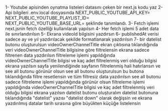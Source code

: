 1- Youtube apisinden oynatma listeleri datasını çeken bir next.js kodu yaz
2- Api bilgileri .env.local dosyasında
NEXT_PUBLIC_YOUTUBE_API_KEY=
NEXT_PUBLIC_YOUTUBE_PLAYLIST_ID=
NEXT_PUBLIC_YOUTUBE_BASE_URL=
şeklinde tanımlandı.
3- Fetch işlemi next.jsnin fetch özelliği kullanılarak yapılsın
4- Her fetch işlemi 5 adet data ile sınırlandırılsın
5- Ekrana videoId bilgisini yazdırsın
6- publishedAt verisi sadece ay ve yıl yazdırılacak şekilde formatlanarak yazdırılsın
7- bir datelist butonu oluşturulsun
videoOwnerChannelTitle ekran çıktısına tıklandığında veri videoOwnerChannelTitle bilgisine göre filtrelensin
ekrana sadece filtrenen data yazdırılsın
filtreleme işlemi yapıldığında videoOwnerChannelTitle bilgisi ve kaç adet filtrelenmiş veri olduğu bilgisi ekrana yazılsın
sayfa yenilendiğinde sayfanın filtrelenmiş hali hatırlansın ve see all butonu görünür olsun
see all butonu oluşturulsun bu butona tıklandığında filtre resetlensin ve tüm filtresiz data yazdırılsın
see all butonu sadece filtreleme işlemi yapıldığında görünür olsun
filtreleme işlemi yapıldığında videoOwnerChannelTitle bilgisi ve kaç adet filtrelenmiş veri olduğu bilgisi ekrana yazılsın
datelist butonu oluşturalım
datelist butonuna tıklandığında "datelist" yazısı "datelist down" olarak değişsin ve ekrana yazdırılmış datalar tarih sırasına göre büyükten küçüğe listelensin
